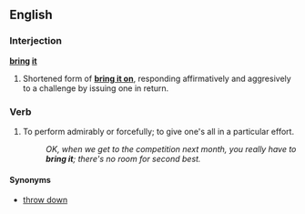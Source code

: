 ==English==

===Interjection===
'''[[bring]] [[it]]'''

# {{US|emphatic}} Shortened form of '''[[bring it on]]''', responding affirmatively and aggresively to a challenge by issuing one in return.

===Verb===
{{en-verb|brings it|bringing it|brought it}}

# {{intransitive|slang}} To perform admirably or forcefully; to give one's all in a particular effort.
#: ''OK, when we get to the competition next month, you really have to '''bring it'''; there's no room for second best.''

====Synonyms====
* [[throw down]]